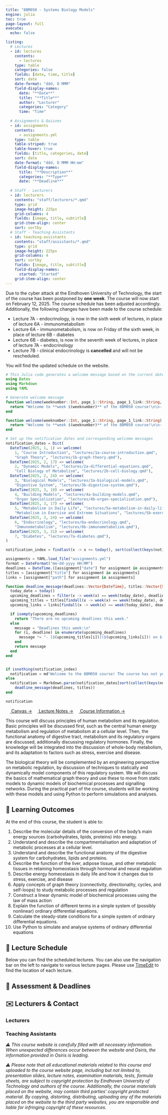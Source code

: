 ```yaml
---
title: "8BM050 - Systems Biology Models"
engine: julia
toc: true
page-layout: full
execute:
  echo: false

listing:
  # Lectures
  - id: lectures
    contents: 
      - lectures
    type: table
    categories: false
    fields: [date, time, title]
    sort: date
    date-format: "ddd, D MMM"
    field-display-names:
      date: "**Date**"
      title: "**Title**" 
      author: "Lecturer"
      categories: "Category"
      time: "Time"
  
  # Assignments & Quizzes
  - id: assignments
    contents:
      - assignments.yml
    type: table
    table-striped: true
    table-hover: true
    fields: [title, categories, date]
    sort: date
    date-format: "ddd, D MMM HH:mm"
    field-display-names:
      title: "**Description**" 
      categories: "**Type**"
      date: "**Deadline**"
  
  # Staff - Lecturers
  - id: lecturers
    contents: "staff/lecturers/*.qmd"
    type: grid
    image-height: 225px
    grid-columns: 4
    fields: [image, title, subtitle]
    grid-item-align: center
    sort: sortby
  # Staff - Teaching Assistants
  - id: teaching-assistants
    contents: "staff/assistants/*.qmd"
    type: grid
    image-height: 225px
    grid-columns: 4
    sort: sortby
    fields: [image, title, subtitle]
    field-display-names: 
      started: "Started"
    grid-item-align: center
---
```


::: {.callout-caution title="Information regarding the postponement of the course"}
Due to the cyber attack at the Eindhoven University of Technology, the start of the course has been postponed by **one week**. The course will now start on February 12, 2025. The course schedule has been adjusted accordingly. Additionally, the following changes have been made to the course schedule:

  - Lecture 7A - endocrinology, is now in the sixth week of lectures, in place of lecture 6A - immunometabolism
  - Lecture 6A - immunometabolism, is now on Friday of the sixth week, in place of lecture 6B - diabetes
  - Lecture 6B - diabetes, is now in the seventh week of lectures, in place of lecture 7A - endocrinology
  - Lecture 7B - clinical endocrinology is **cancelled** and will not be rescheduled. 

  You will find the updated schedule on the website.
:::

::: {.callout-note title="Welcome to the 8BM050 course!"}
```julia
# This Julia code generates a welcome message based on the current date
using Dates
using Markdown
using YAML

# Generate welcome message
function welcome(weeknumber::Int, page_1::String, page_1_link::String, page_2::String, page_2_link::String)
  return "Welcome to **week $(weeknumber)** of the 8BM050 course!\n\n- Lecture A: [$(page_1)]($(page_1_link))\n\n- Lecture B: [$(page_2)]($(page_2_link))"
end

function welcome(weeknumber::Int, page_1::String, page_1_link::String)
  return "Welcome to **week $(weeknumber)** of the 8BM050 course!\n\n- Lecture A: [$(page_1)]($(page_1_link))\n\n- Lecture B: -"
end

# Set up the notification dates and corresponding welcome messages
notification_dates = Dict(
  DateTime(2025, 1, 1) => welcome(
    1, "Course Introduction", "lectures/1a-course-introduction.qmd",
    "Graph Theory", "lectures/1b-graph-theory.qmd"),
  DateTime(2025, 2, 17) => welcome(
    2, "Dynamic Models", "lectures/2a-differential-equations.qmd",
    "Cell Biology of Metabolism", "lectures/2b-cell-biology.qmd"),
  DateTime(2025, 2, 24) => welcome(
    3, "Biological Models", "lectures/3a-biological-models.qmd",
    "Digestive System", "lectures/3b-digestive-system.qmd"),
  DateTime(2025, 3, 10) => welcome(
    4, "Building Models", "lectures/4a-building-models.qmd",
    "Organ Specialization", "lectures/4b-organ-specialization.qmd"),
  DateTime(2025, 3, 17) => welcome(
    5, "Metabolism in Daily Life", "lectures/5a-metabolism-in-daily-life.qmd",
    "Metabolism in Exercise and Extreme Situations", "lectures/5b-exercise-and-extreme-situations.qmd"),
  DateTime(2025, 3, 24) => welcome(
    6, "Endocrinology", "lectures/6a-endocrinology.qmd",
    "Immunometabolism", "lectures/6b-immunometabolism.qmd"),
  DateTime(2025, 3, 31) => welcome(
    7, "Diabetes", "lectures/7a-diabetes.qmd"),
)

notification_index = findlast(x -> x <= today(), sort(collect(keys(notification_dates))))

assignments = YAML.load_file("assignments.yml")
format = DateFormat("mm-dd-yyyy HH:MM")
deadlines = DateTime.([assignment["date"] for assignment in assignments], format)
titles = [assignment["title"] for assignment in assignments]
links = [assignment["path"] for assignment in assignments]

function deadline_message(deadlines::Vector{DateTime}, titles::Vector{String})
  today_date = today()
  upcoming_deadlines = filter(x -> week(x) == week(today_date), deadlines)
  upcoming_titles = titles[findall(x -> week(x) == week(today_date), deadlines)]
  upcoming_links = links[findall(x -> week(x) == week(today_date), deadlines)]

  if isempty(upcoming_deadlines)
    return "There are no upcoming deadlines this week."
  else
    message = "Deadlines this week:\n"
    for (i, deadline) in enumerate(upcoming_deadlines)
      message *= "- [$(upcoming_titles[i])]($(upcoming_links[i])) on $(Dates.format(deadline, "d U, yyyy"))\n"
    end
    return message
  end
end


if isnothing(notification_index)
  notification = md"Welcome to the 8BM050 course! The course has not yet started."
else
  notification = Markdown.parse(notification_dates[sort(collect(keys(notification_dates)))[notification_index]]*"\n\n"*
    deadline_message(deadlines, titles))
end

notification
```
:::

[<svg fill="#FFFFFF" width="14" height="14" viewBox="0 0 1920 1920" xmlns="http://www.w3.org/2000/svg">
    <path d="M958.568 277.97C1100.42 277.97 1216.48 171.94 1233.67 34.3881 1146.27 12.8955 1054.57 0 958.568 0 864.001 0 770.867 12.8955 683.464 34.3881 700.658 171.94 816.718 277.97 958.568 277.97ZM35.8207 682.031C173.373 699.225 279.403 815.285 279.403 957.136 279.403 1098.99 173.373 1215.05 35.8207 1232.24 12.8953 1144.84 1.43262 1051.7 1.43262 957.136 1.43262 862.569 12.8953 769.434 35.8207 682.031ZM528.713 957.142C528.713 1005.41 489.581 1044.55 441.31 1044.55 393.038 1044.55 353.907 1005.41 353.907 957.142 353.907 908.871 393.038 869.74 441.31 869.74 489.581 869.74 528.713 908.871 528.713 957.142ZM1642.03 957.136C1642.03 1098.99 1748.06 1215.05 1885.61 1232.24 1908.54 1144.84 1920 1051.7 1920 957.136 1920 862.569 1908.54 769.434 1885.61 682.031 1748.06 699.225 1642.03 815.285 1642.03 957.136ZM1567.51 957.142C1567.51 1005.41 1528.38 1044.55 1480.11 1044.55 1431.84 1044.55 1392.71 1005.41 1392.71 957.142 1392.71 908.871 1431.84 869.74 1480.11 869.74 1528.38 869.74 1567.51 908.871 1567.51 957.142ZM958.568 1640.6C816.718 1640.6 700.658 1746.63 683.464 1884.18 770.867 1907.11 864.001 1918.57 958.568 1918.57 1053.14 1918.57 1146.27 1907.11 1233.67 1884.18 1216.48 1746.63 1100.42 1640.6 958.568 1640.6ZM1045.98 1480.11C1045.98 1528.38 1006.85 1567.51 958.575 1567.51 910.304 1567.51 871.172 1528.38 871.172 1480.11 871.172 1431.84 910.304 1392.71 958.575 1392.71 1006.85 1392.71 1045.98 1431.84 1045.98 1480.11ZM1045.98 439.877C1045.98 488.148 1006.85 527.28 958.575 527.28 910.304 527.28 871.172 488.148 871.172 439.877 871.172 391.606 910.304 352.474 958.575 352.474 1006.85 352.474 1045.98 391.606 1045.98 439.877ZM1441.44 1439.99C1341.15 1540.29 1333.98 1697.91 1418.52 1806.8 1579 1712.23 1713.68 1577.55 1806.82 1418.5 1699.35 1332.53 1541.74 1339.7 1441.44 1439.99ZM1414.21 1325.37C1414.21 1373.64 1375.08 1412.77 1326.8 1412.77 1278.53 1412.77 1239.4 1373.64 1239.4 1325.37 1239.4 1277.1 1278.53 1237.97 1326.8 1237.97 1375.08 1237.97 1414.21 1277.1 1414.21 1325.37ZM478.577 477.145C578.875 376.846 586.039 219.234 501.502 110.339 341.024 204.906 206.338 339.592 113.203 498.637 220.666 584.607 378.278 576.01 478.577 477.145ZM679.155 590.32C679.155 638.591 640.024 677.723 591.752 677.723 543.481 677.723 504.349 638.591 504.349 590.32 504.349 542.048 543.481 502.917 591.752 502.917 640.024 502.917 679.155 542.048 679.155 590.32ZM1440 475.712C1540.3 576.01 1697.91 583.174 1806.8 498.637 1712.24 338.159 1577.55 203.473 1418.51 110.339 1332.54 217.801 1341.13 375.413 1440 475.712ZM1414.21 590.32C1414.21 638.591 1375.08 677.723 1326.8 677.723 1278.53 677.723 1239.4 638.591 1239.4 590.32 1239.4 542.048 1278.53 502.917 1326.8 502.917 1375.08 502.917 1414.21 542.048 1414.21 590.32ZM477.145 1438.58C376.846 1338.28 219.234 1331.12 110.339 1415.65 204.906 1576.13 339.593 1710.82 498.637 1805.39 584.607 1696.49 577.443 1538.88 477.145 1438.58ZM679.155 1325.37C679.155 1373.64 640.024 1412.77 591.752 1412.77 543.481 1412.77 504.349 1373.64 504.349 1325.37 504.349 1277.1 543.481 1237.97 591.752 1237.97 640.024 1237.97 679.155 1277.1 679.155 1325.37Z"/> </svg> Canvas →]({{< var canvas >}}){.btn .btn-danger role="button" data-toggle="tooltip" title="Canvas Page"}
[<svg fill="#FFFFFF" width="14" height="14" viewBox="0 0 24 24" xmlns="http://www.w3.org/2000/svg" fill-rule="evenodd" clip-rule="evenodd"><path d="M22 24h-17c-1.657 0-3-1.343-3-3v-18c0-1.657 1.343-3 3-3h17v24zm-2-4h-14.505c-1.375 0-1.375 2 0 2h14.505v-2zm0-18h-15v16h15v-16zm-3 3v3h-9v-3h9z"/></svg> Lecture Notes →](https://canvas.tue.nl/files/6123391/download?download_frd=1){.btn .btn-success .mr-4 }
[<svg fill="#FFFFFF" version="1.1" id="Capa_1" xmlns="http://www.w3.org/2000/svg" xmlns:xlink="http://www.w3.org/1999/xlink" 
	 width="14" height="14" viewBox="0 0 416.979 416.979"
	 xml:space="preserve">
<g>
	<path d="M356.004,61.156c-81.37-81.47-213.377-81.551-294.848-0.182c-81.47,81.371-81.552,213.379-0.181,294.85
		c81.369,81.47,213.378,81.551,294.849,0.181C437.293,274.636,437.375,142.626,356.004,61.156z M237.6,340.786
		c0,3.217-2.607,5.822-5.822,5.822h-46.576c-3.215,0-5.822-2.605-5.822-5.822V167.885c0-3.217,2.607-5.822,5.822-5.822h46.576
		c3.215,0,5.822,2.604,5.822,5.822V340.786z M208.49,137.901c-18.618,0-33.766-15.146-33.766-33.765
		c0-18.617,15.147-33.766,33.766-33.766c18.619,0,33.766,15.148,33.766,33.766C242.256,122.755,227.107,137.901,208.49,137.901z"/>
</g>
</svg> Course Information →](info/info.qmd){.btn .btn-other .mr-4 }

This course will discuss principles of human metabolism and its regulation. Basic principles will be discussed first, such as the central human energy metabolism and regulation of metabolism at a cellular level. Then, the functional anatomy of digestive tract, metabolism and its regulatory organs are discussed, additionally discussing regulatory hormones. Finally, the knowledge will be integrated into the discussion of whole-body metabolism, and its adaptation to factors such as stress, exercise and disease. 

The biological theory will be complemented by an engineering perspective on metabolic regulation, by discussion of techniques to statically and dynamically model components of this regulatory system. We will discuss the basics of mathematical graph theory and use these to move from static models to dynamic models of biochemical processes and signalling networks. During the practical part of the course, students will be working with these models and using Python to perform simulations and analyses.

## 🏁 Learning Outcomes
At the end of this course, the student is able to:

1.  Describe the molecular details of the conversion of the body's main energy sources (carbohydrates, lipids, proteins) into energy.
2.  Understand and describe the compartmentalisation and adaptation of metabolic processes at a cellular level.
3.  Understand and describe the functional anatomy of the digestive system for carbohydrates, lipids and proteins.
4.  Describe the function of the liver, adipose tissue, and other metabolic tissues in retaining homeostasis through hormonal and neural regulation
5.  Describe energy homeostasis in daily life and how it changes due to stress, exercise, and disease
6.  Apply concepts of graph theory (connectivity, directionality, cycles, and self-loops) to study metabolic processes and regulation
7.  Construct a linear dynamic model of biochemical processes using the law of mass action
8.  Explain the function of different terms in a simple system of (possibly nonlinear) ordinary differential equations.
9.  Calculate the steady-state conditions for a simple system of ordinary differential equations.
10. Use Python to simulate and analyse systems of ordinary differential equations

## 📅 Lecture Schedule
Below you can find the scheduled lectures. You can also use the navigation bar on the left to navigate to various lecture pages. Please use [TimeEdit](https://cloud.timeedit.net/nl_tue/web/?en=t) to find the location of each lecture.

:::{#lectures}
:::

## 📝 Assessment & Deadlines
:::{#assignments}
:::
<!-- The assessments for this course have been scheduled per week, and can be found in the following table.

|                | Week 1  | Week 2 | Week 3 | Week 4 | Week 5 | Week 6 | Week 7 | Week 8 | Examination period | 
|----------------|---------| ------ | ------ | ------ | ------ | ------ | ------ | ------ | ------------------ | 
| [Weekly quizzes](https://canvas.tue.nl/courses/27578/quizzes) | Week 1 | Week 2| Week 3| Week 4 | Week 5 |  |  | | |
| [Resit quizzes](https://canvas.tue.nl/courses/27578/quizzes)  |   | Week 1 - Resit| Week 2 - Resit | Week 3 - Resit | Week 4 - Resit | Week 5 - Resit |  |   |   |
| Assignment     |         | [Part 1](https://canvas.tue.nl/courses/27578/assignments/123908) | [Part 1](https://canvas.tue.nl/courses/27578/assignments/123908) | [Part 2](https://canvas.tue.nl/courses/27578/assignments/123909) | [Part 2](https://canvas.tue.nl/courses/27578/assignments/123909) | [Part 2](https://canvas.tue.nl/courses/27578/assignments/123909) |  |   |  |
| Final Exam     |    |   | | | | | | | Exam |

: {tbl-colwidths="[19, 9, 9, 9, 9, 9, 9, 9, 9, 9]" .striped .hover} -->

## ✉️ Lecturers & Contact
### Lecturers
:::{#lecturers}
:::

### Teaching Assistants
:::{#teaching-assistants}
:::

_⚠ This course website is carefully filled with all necessary information. When unexpected differences occur between the website and Osiris, the information provided in Osiris is leading._

_⚠ Please note that all educational materials related to this course and uploaded to the course website page, including but not limited to, presentation slides, lecture notes, examination materials, tests, formula sheets, are subject to copyright protection by Eindhoven University of Technology and authors of the course. Additionally, the course materials placed on the website, may contain third parties’ copyright protected material. By copying, distorting, distributing, uploading any of the materials placed on the website to the third party websites, you are responsible and liable for infringing copyright of these resources._



